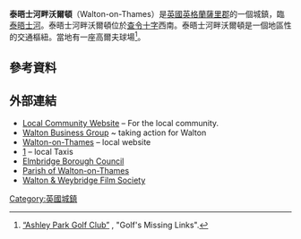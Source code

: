 {{Infobox UK place
| official_name            = Walton-on-Thames
| local_name               = Walton
| country                  = 英格蘭
| region                   = 東南英格蘭
| static_image_name        = Walton-on-Thames Old Manor House.jpg
| static_image_width       = 250
| static_image_caption     = The Old Manor House, Walton-on-Thames
| population               = 22834
|area_total_km2=9.66
|civil_parish=n/a
| os_grid_reference        = TQ103663
| map_type                 = Surrey
| label_position = bottom
| latitude                 = 51.3868
| longitude                = -0.4133
| post_town                = WALTON-ON-THAMES
| postcode_area            = KT
| postcode_district        = KT12
| dial_code                = 01932
| constituency_westminster = [[伊舍和沃爾頓_(英國國會選區)|伊舍和沃爾頓]]
| shire_district           = [[Elmbridge|Elmbridge]]
| shire_county             = [[薩里郡|薩里郡]]
}}
'''泰晤士河畔沃爾頓'''（Walton-on-Thames）是[[英國|英國]][[英格蘭|英格蘭]][[薩里郡|薩里郡]]的一個城鎮，臨[[泰晤士河|泰晤士河]]。泰晤士河畔沃爾頓位於[[查令十字|查令十字]]西南{{convert|15.3|mi|km}}。泰晤士河畔沃爾頓是一個地區性的交通樞紐。當地有一座高爾夫球場<ref>[http://www.golfsmissinglinks.co.uk/index.php/england/south-east/surrey/800-sur-ashley-park-golf-club-walton-on-thames “Ashley Park Golf Club”] {{Wayback|url=http://www.golfsmissinglinks.co.uk/index.php/england/south-east/surrey/800-sur-ashley-park-golf-club-walton-on-thames |date=20170223095213 }}, "Golf's Missing Links".</ref>。
== 參考資料 ==
{{Reflist}}
== 外部連結 ==
*[https://web.archive.org/web/20160306155650/http://thehershamhub.co.uk/ Local Community Website] – For the local community.
* [https://web.archive.org/web/20110609055929/http://www.waltonbusinessgroup.co.uk/ Walton Business Group] ~ taking action for Walton
* [http://whatsinwalton.co.uk/ Walton-on-Thames] {{Wayback|url=http://whatsinwalton.co.uk/ |date=20170909154151 }} – local website
*[http://www.waltontaxis.org] {{Wayback|url=http://www.waltontaxis.org/ |date=20190123052918 }} – local Taxis
* [http://www.elmbridge.gov.uk/ Elmbridge Borough Council] {{Wayback|url=http://www.elmbridge.gov.uk/ |date=20080909050614 }}
* [http://www.waltonparish.org.uk Parish of Walton-on-Thames] {{Wayback|url=http://www.waltonparish.org.uk/ |date=20191221203735 }}
* [http://www.wawfs.com/ Walton & Weybridge Film Society] {{Wayback|url=http://www.wawfs.com/ |date=20161005174932 }}
[[Category:英國城鎮|Category:英國城鎮]]